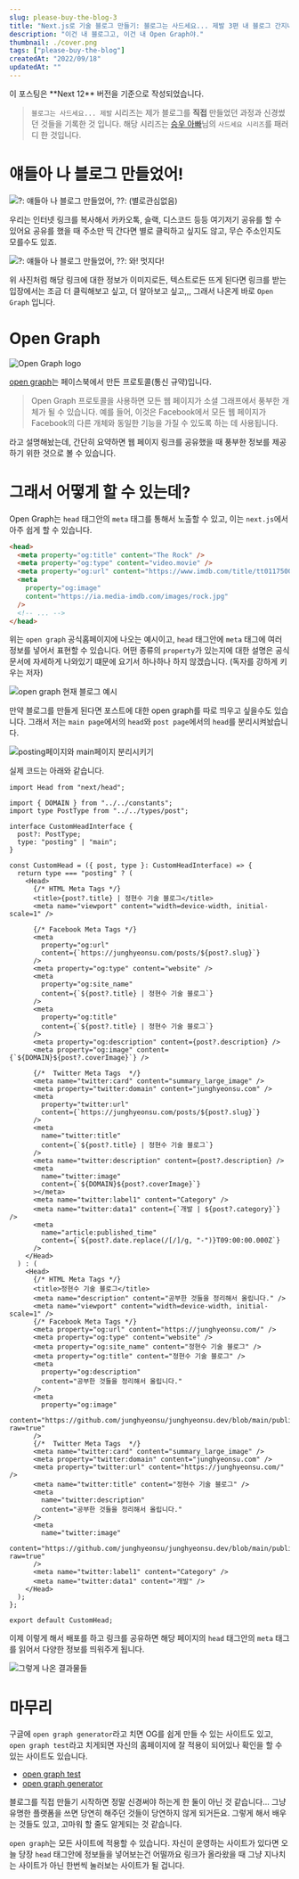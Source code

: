 ```yaml
---
slug: please-buy-the-blog-3
title: "Next.js로 기술 블로그 만들기: 블로그는 사드세요... 제발 3편 내 블로그 간지나게 자랑하기 (Open Graph 적용하기)"
description: "이건 내 블로그고, 이건 내 Open Graph야."
thumbnail: ./cover.png
tags: ["please-buy-the-blog"]
createdAt: "2022/09/18"
updatedAt: ""
---
```


<Callout type="danger">
  이 포스팅은 **Next 12** 버전을 기준으로 작성되었습니다.
</Callout>

> `블로그는 사드세요... 제발` 시리즈는 제가 블로그를 **직접** 만들었던 과정과 신경썼던 것들을 기록한 것 입니다. 해당 시리즈는 [승우 아빠](https://www.youtube.com/c/%EC%8A%B9%EC%9A%B0%EC%95%84%EB%B9%A0)님의 `사드세요 시리즈`를 패러디 한 것입니다.

# 얘들아 나 블로그 만들었어!

![?: 얘들아 나 블로그 만들었어, ??: (별로관심없음)](./1.png)

우리는 인터넷 링크를 복사해서 카카오톡, 슬랙, 디스코드 등등 여기저기 공유를 할 수 있어요
공유를 했을 때 주소만 띡 간다면 별로 클릭하고 싶지도 않고, 무슨 주소인지도 모를수도 있죠.

![?: 얘들아 나 블로그 만들었어, ??: 와! 멋지다!](./2.png)

위 사진처럼 해당 링크에 대한 정보가 이미지로든, 텍스트로든 뜨게 된다면 링크를 받는 입장에서는
조금 더 클릭해보고 싶고, 더 알아보고 싶고,,, 그래서 나온게 바로 `Open Graph` 입니다.

# Open Graph

![Open Graph logo](./3.png)

[open graph](https://ogp.me/)는 페이스북에서 만든 프로토콜(통신 규약)입니다.

> Open Graph 프로토콜을 사용하면 모든 웹 페이지가 소셜 그래프에서 풍부한 개체가 될 수 있습니다.
> 예를 들어, 이것은 Facebook에서 모든 웹 페이지가 Facebook의 다른 개체와 동일한 기능을 가질 수 있도록 하는 데 사용됩니다.

라고 설명해놨는데, 간단히 요약하면 웹 페이지 링크를 공유했을 때 풍부한 정보를 제공하기 위한 것으로 볼 수 있습니다.

# 그래서 어떻게 할 수 있는데?

Open Graph는 `head` 태그안의 `meta` 태그를 통해서 노출할 수 있고,
이는 `next.js`에서 아주 쉽게 할 수 있습니다.

```html
<head>
  <meta property="og:title" content="The Rock" />
  <meta property="og:type" content="video.movie" />
  <meta property="og:url" content="https://www.imdb.com/title/tt0117500/" />
  <meta
    property="og:image"
    content="https://ia.media-imdb.com/images/rock.jpg"
  />
  <!-- ... -->
</head>
```

위는 `open graph` 공식홈페이지에 나오는 예시이고, `head` 태그안에 `meta` 태그에 여러 정보를 넣어서 표현할 수 있습니다.
어떤 종류의 `property`가 있는지에 대한 설명은 공식문서에 자세하게 나와있기 떄문에 요기서 하나하나 하지 않겠습니다.
(독자를 강하게 키우는 저자)

![open graph 현재 블로그 예시](./4.png)

만약 블로그를 만들게 된다면 포스트에 대한 open graph를 따로 띄우고 싶을수도 있습니다.
그래서 저는 `main page`에서의 `head`와 `post page`에서의 `head`를 분리시켜놨습니다.

![posting페이지와 main페이지 분리시키기](./5.png)

실제 코드는 아래와 같습니다.

```tsx
import Head from "next/head";

import { DOMAIN } from "../../constants";
import type PostType from "../../types/post";

interface CustomHeadInterface {
  post?: PostType;
  type: "posting" | "main";
}

const CustomHead = ({ post, type }: CustomHeadInterface) => {
  return type === "posting" ? (
    <Head>
      {/* HTML Meta Tags */}
      <title>{post?.title} | 정현수 기술 블로그</title>
      <meta name="viewport" content="width=device-width, initial-scale=1" />

      {/* Facebook Meta Tags */}
      <meta
        property="og:url"
        content={`https://junghyeonsu.com/posts/${post?.slug}`}
      />
      <meta property="og:type" content="website" />
      <meta
        property="og:site_name"
        content={`${post?.title} | 정현수 기술 블로그`}
      />
      <meta
        property="og:title"
        content={`${post?.title} | 정현수 기술 블로그`}
      />
      <meta property="og:description" content={post?.description} />
      <meta property="og:image" content={`${DOMAIN}${post?.coverImage}`} />

      {/*  Twitter Meta Tags  */}
      <meta name="twitter:card" content="summary_large_image" />
      <meta property="twitter:domain" content="junghyeonsu.com" />
      <meta
        property="twitter:url"
        content={`https://junghyeonsu.com/posts/${post?.slug}`}
      />
      <meta
        name="twitter:title"
        content={`${post?.title} | 정현수 기술 블로그`}
      />
      <meta name="twitter:description" content={post?.description} />
      <meta
        name="twitter:image"
        content={`${DOMAIN}${post?.coverImage}`}
      ></meta>
      <meta name="twitter:label1" content="Category" />
      <meta name="twitter:data1" content={`개발 | ${post?.category}`} />
      <meta
        name="article:published_time"
        content={`${post?.date.replace(/[/]/g, "-")}T09:00:00.000Z`}
      />
    </Head>
  ) : (
    <Head>
      {/* HTML Meta Tags */}
      <title>정현수 기술 블로그</title>
      <meta name="description" content="공부한 것들을 정리해서 올립니다." />
      <meta name="viewport" content="width=device-width, initial-scale=1" />
      {/* Facebook Meta Tags */}
      <meta property="og:url" content="https://junghyeonsu.com/" />
      <meta property="og:type" content="website" />
      <meta property="og:site_name" content="정현수 기술 블로그" />
      <meta property="og:title" content="정현수 기술 블로그" />
      <meta
        property="og:description"
        content="공부한 것들을 정리해서 올립니다."
      />
      <meta
        property="og:image"
        content="https://github.com/junghyeonsu/junghyeonsu.dev/blob/main/public/profile.jpeg?raw=true"
      />
      {/*  Twitter Meta Tags  */}
      <meta name="twitter:card" content="summary_large_image" />
      <meta property="twitter:domain" content="junghyeonsu.com" />
      <meta property="twitter:url" content="https://junghyeonsu.com/" />
      <meta name="twitter:title" content="정현수 기술 블로그" />
      <meta
        name="twitter:description"
        content="공부한 것들을 정리해서 올립니다."
      />
      <meta
        name="twitter:image"
        content="https://github.com/junghyeonsu/junghyeonsu.dev/blob/main/public/profile.jpeg?raw=true"
      />
      <meta name="twitter:label1" content="Category" />
      <meta name="twitter:data1" content="개발" />
    </Head>
  );
};

export default CustomHead;
```

이제 이렇게 해서 배포를 하고 링크를 공유하면 해당 페이지의 `head` 태그안의 `meta` 태그를 읽어서 다양한 정보를 띄워주게 됩니다.

![그렇게 나온 결과물들](./6.png)

# 마무리

구글에 `open graph generator`라고 치면 OG를 쉽게 만들 수 있는 사이트도 있고, `open graph test`라고 치게되면 자신의 홈페이지에 잘 적용이 되어있나 확인을 할 수 있는 사이트도 있습니다.

- [open graph test](https://www.opengraph.xyz/url/https%3A%2F%2Fjunghyeonsu.com%2Fposts%2FAbout-design-system)
- [open graph generator](https://smallseotools.com/open-graph-generator/)

블로그를 직접 만들기 시작하면 정말 신경써야 하는게 한 둘이 아닌 것 같습니다...
그냥 유명한 플랫폼을 쓰면 당연히 해주던 것들이 당연하지 않게 되거든요.
그렇게 해서 배우는 것들도 있고, 고마워 할 줄도 알게되는 것 같습니다.

`open graph`는 모든 사이트에 적용할 수 있습니다.
자신이 운영하는 사이트가 있다면 오늘 당장 `head` 태그안에 정보들을 넣어보는건 어떨까요
링크가 올라왔을 때 그냥 지나치는 사이트가 아닌 한번씩 눌러보는 사이트가 될 겁니다.
